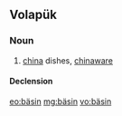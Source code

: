 ==Volapük==

===Noun===
{{vo-noun}}

# [[china]] dishes, [[chinaware]]

====Declension====
{{vo-decl-noun}}

[[eo:bäsin]]
[[mg:bäsin]]
[[vo:bäsin]]